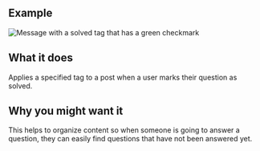 ## Example

![Message with a solved tag that has a green checkmark](/images/sample-solved-tag-post.png)


## What it does

Applies a specified tag to a post when a user marks their question as solved.

## Why you might want it

This helps to organize content so when someone is going to answer a question, they can easily find questions that have not been answered yet.